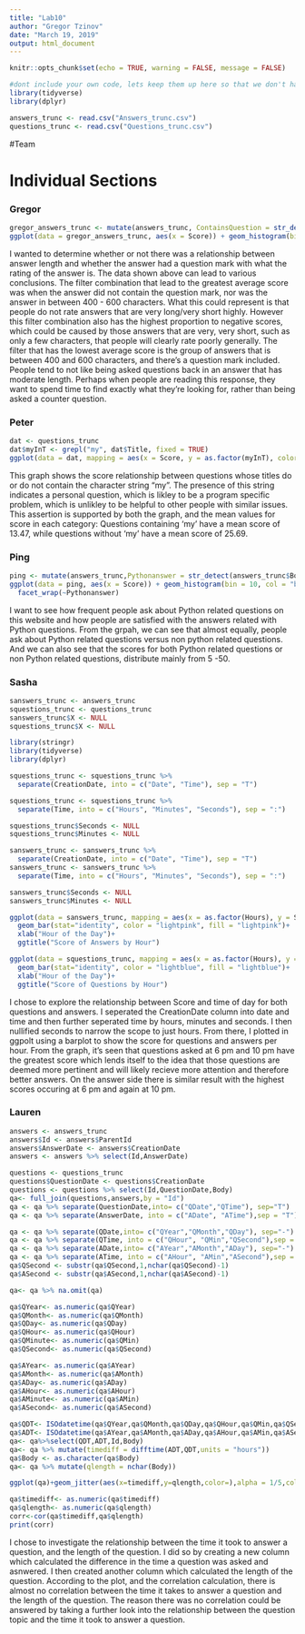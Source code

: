---
title: "Lab10"
author: "Gregor Tzinov"
date: "March 19, 2019"
output: html_document
---

```{r setup, include=FALSE}
knitr::opts_chunk$set(echo = TRUE, warning = FALSE, message = FALSE)
```




```{r}
#dont include your own code, lets keep them up here so that we don't have the program load libraries twice
library(tidyverse)
library(dplyr)
```


```{r}
answers_trunc <- read.csv("Answers_trunc.csv")
questions_trunc <- read.csv("Questions_trunc.csv")
```

#Team



# Individual Sections


### Gregor

```{r}
gregor_answers_trunc <- mutate(answers_trunc, ContainsQuestion = str_detect(answers_trunc$Body, "\\?"), ContainsTry = str_detect(answers_trunc$Body, "try"), Length400_600 = (str_length(answers_trunc$Body) > 400 & str_length(answers_trunc$Body) < 600))
ggplot(data = gregor_answers_trunc, aes(x = Score)) + geom_histogram(bins = 100) + facet_grid(ContainsQuestion~Length400_600, labeller = label_both) + xlim(0, 100) + ylim(0, 1000) + xlim(-100, 100)

```

I wanted to determine whether or not there was a relationship between answer length and whether the answer had a question mark with what the rating of the answer is. The data shown above can lead to various conclusions. The filter combination that lead to the greatest average score was when the answer did not contain the question mark, nor was the answer in between 400 - 600 characters. What this could represent is that people do not rate answers that are very long/very short highly. However this filter combination also has the highest proportion to negative scores, which could be caused by those answers that are very, very short, such as only a few characters, that people will clearly rate poorly generally. The filter that has the lowest average score is the group of answers that is between 400 and 600 characters, and there's a question mark included. People tend to not like being asked questions back in an answer that has moderate length. Perhaps when people are reading this response, they want to spend time to find exactly what they're looking for, rather than being asked a counter question.

### Peter

```{r}
dat <- questions_trunc
dat$myInT <- grepl("my", dat$Title, fixed = TRUE)
ggplot(data = dat, mapping = aes(x = Score, y = as.factor(myInT), color = Score)) + geom_jitter() + ylab("If Question contains the word 'My'")
```
This graph shows the score relationship between questions whose titles do or do not contain the character string "my". The presence of this string indicates a personal question, which is likley to be a program specific problem, which is unlikley to be helpful to other people with similar issues.  
This assertion is supported by both the graph, and the mean values for score in each category: Questions containing 'my' have a mean score of 13.47, while questions without 'my' have a mean score of 25.69. 



### Ping
```{r}
ping <- mutate(answers_trunc,Pythonanswer = str_detect(answers_trunc$Body, "Python")) 
ggplot(data = ping, aes(x = Score)) + geom_histogram(bin = 10, col = "blue", main = "Histogram for scores distribution for Python related questions") + xlim(0, 100)+  ylim(0,1000) +
  facet_wrap(~Pythonanswer)
```
I want to see how frequent people ask about Python related questions on this website and how people are satisfied with the answers related with Python questions. From the grpah, we can see that almost equally, people ask about Python related questions versus non python related questions. And we can also see that the scores for both Python related questions or non Python related questions, distribute mainly from 5 -50.  



### Sasha

```{r}
sanswers_trunc <- answers_trunc 
squestions_trunc <- questions_trunc 
sanswers_trunc$X <- NULL
squestions_trunc$X <- NULL

library(stringr)
library(tidyverse)
library(dplyr)

squestions_trunc <- squestions_trunc %>% 
  separate(CreationDate, into = c("Date", "Time"), sep = "T") 

squestions_trunc <- squestions_trunc %>% 
  separate(Time, into = c("Hours", "Minutes", "Seconds"), sep = ":")

squestions_trunc$Seconds <- NULL 
squestions_trunc$Minutes <- NULL 

sanswers_trunc <- sanswers_trunc %>% 
  separate(CreationDate, into = c("Date", "Time"), sep = "T") 
sanswers_trunc <- sanswers_trunc %>% 
  separate(Time, into = c("Hours", "Minutes", "Seconds"), sep = ":") 

sanswers_trunc$Seconds <- NULL 
sanswers_trunc$Minutes <- NULL 

ggplot(data = sanswers_trunc, mapping = aes(x = as.factor(Hours), y = Score)) +
  geom_bar(stat="identity", color = "lightpink", fill = "lightpink")+
  xlab("Hour of the Day")+
  ggtitle("Score of Answers by Hour")

ggplot(data = squestions_trunc, mapping = aes(x = as.factor(Hours), y = Score)) +
  geom_bar(stat="identity", color = "lightblue", fill = "lightblue")+
  xlab("Hour of the Day")+
  ggtitle("Score of Questions by Hour")


```

I chose to explore the relationship between Score and time of day for both questions 
and answers. I seperated the CreationDate column into date and time and then further 
seperated time by hours, minutes and seconds. I then nullified seconds to narrow the 
scope to just hours. From there, I plotted in ggpolt using a barplot to show the score 
for questions and answers per hour. From the graph, it's seen that questions asked at 
6 pm and 10 pm have the greatest score which lends itself to the idea that those questions
 are deemed more pertinent and will likely recieve more attention and therefore better 
 answers. On the answer side there is similar result with the highest scores occuring at 6 pm
 and again at 10 pm.

### Lauren

```{r}
answers <- answers_trunc
answers$Id <- answers$ParentId
answers$AnswerDate <- answers$CreationDate
answers <- answers %>% select(Id,AnswerDate)

questions <- questions_trunc
questions$QuestionDate <- questions$CreationDate
questions <- questions %>% select(Id,QuestionDate,Body)
qa<- full_join(questions,answers,by = "Id")
qa <- qa %>% separate(QuestionDate,into= c("QDate","QTime"), sep="T")
qa <- qa %>% separate(AnswerDate, into = c("ADate", "ATime"),sep = "T")

qa <- qa %>% separate(QDate,into= c("QYear","QMonth","QDay"), sep="-")
qa <- qa %>% separate(QTime, into = c("QHour", "QMin","QSecond"),sep = ":")
qa <- qa %>% separate(ADate,into= c("AYear","AMonth","ADay"), sep="-")
qa <- qa %>% separate(ATime, into = c("AHour", "AMin","ASecond"),sep = ":")
qa$QSecond <- substr(qa$QSecond,1,nchar(qa$QSecond)-1)
qa$ASecond <- substr(qa$ASecond,1,nchar(qa$ASecond)-1)

qa<- qa %>% na.omit(qa)

qa$QYear<- as.numeric(qa$QYear)
qa$QMonth<- as.numeric(qa$QMonth)
qa$QDay<- as.numeric(qa$QDay)
qa$QHour<- as.numeric(qa$QHour)
qa$QMinute<- as.numeric(qa$QMin)
qa$QSecond<- as.numeric(qa$QSecond)

qa$AYear<- as.numeric(qa$AYear)
qa$AMonth<- as.numeric(qa$AMonth)
qa$ADay<- as.numeric(qa$ADay)
qa$AHour<- as.numeric(qa$AHour)
qa$AMinute<- as.numeric(qa$AMin)
qa$ASecond<- as.numeric(qa$ASecond)

qa$QDT<- ISOdatetime(qa$QYear,qa$QMonth,qa$QDay,qa$QHour,qa$QMin,qa$QSecond)
qa$ADT<- ISOdatetime(qa$AYear,qa$AMonth,qa$ADay,qa$AHour,qa$AMin,qa$ASecond)
qa<- qa%>%select(QDT,ADT,Id,Body)
qa<- qa %>% mutate(timediff = difftime(ADT,QDT,units = "hours"))
qa$Body <- as.character(qa$Body)
qa<- qa %>% mutate(qlength = nchar(Body))

ggplot(qa)+geom_jitter(aes(x=timediff,y=qlength,color=),alpha = 1/5,color="hot pink")+coord_cartesian(xlim = c(0, 10000), ylim = c(0, 10000))

qa$timediff<- as.numeric(qa$timediff)
qa$qlength<- as.numeric(qa$qlength)
corr<-cor(qa$timediff,qa$qlength)
print(corr)
```

I chose to investigate the relationship between the time it took to answer a question, and the length of the question. I did so by creating a new column which calculated the difference in the time a question was asked and asnwered. I then created another column which calculated the length of the question. According to the plot, and the correlation calculation, there is almost no correlation between the time it takes to answer a question and the length of the question. The reason there was no correlation could be answered by taking a further look into the relationship between the question topic and the time it took to answer a question. 
